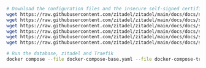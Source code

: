 ```bash
# Download the configuration files and the insecure self-signed certificate and its key
wget https://raw.githubusercontent.com/zitadel/zitadel/main/docs/docs/self-hosting/manage/reverseproxy/docker-compose.yaml -O docker-compose-base.yaml
wget https://raw.githubusercontent.com/zitadel/zitadel/main/docs/docs/self-hosting/manage/reverseproxy/zitadel.yaml
wget https://raw.githubusercontent.com/zitadel/zitadel/main/docs/docs/self-hosting/manage/reverseproxy/traefik/docker-compose.yaml -O docker-compose-traefik.yaml
wget https://raw.githubusercontent.com/zitadel/zitadel/main/docs/docs/self-hosting/manage/reverseproxy/traefik/traefik-enabled-tls.conf
wget https://raw.githubusercontent.com/zitadel/zitadel/main/docs/docs/self-hosting/manage/reverseproxy/selfsigned.crt
wget https://raw.githubusercontent.com/zitadel/zitadel/main/docs/docs/self-hosting/manage/reverseproxy/selfsigned.key

# Run the database, zitadel and Traefik
docker compose --file docker-compose-base.yaml --file docker-compose-traefik.yaml up traefik-enabled-tls --detach
```
